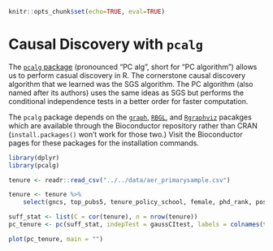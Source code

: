 ```r
knitr::opts_chunk$set(echo=TRUE, eval=TRUE)
```

# Causal Discovery with `pcalg` {-}

The [`pcalg` package](https://cran.r-project.org/package=pcalg) (pronounced "PC alg", short for "PC algorithm") allows us to perform casual discovery in R. The cornerstone causal discovery algorithm that we learned was the SGS algorithm. The PC algorithm (also named after its authors) uses the same ideas as SGS but performs the conditional independence tests in a better order for faster computation.

The `pcalg` package depends on the [`graph`](https://www.bioconductor.org/packages/graph/), [`RBGL`](https://bioconductor.org/packages/RBGL/), and [`Rgraphviz`](https://www.bioconductor.org/packages/Rgraphviz/) pacakges which are available through the Bioconductor repository rather than CRAN (`install.packages()` won't work for those two.) Visit the Bioconductor pages for these packages for the installation commands.

```r
library(dplyr)
library(pcalg)

tenure <- readr::read_csv("../../data/aer_primarysample.csv")

tenure <- tenure %>%
    select(gncs, top_pubs5, tenure_policy_school, female, phd_rank, post_doc, ug_students, grad_students, faculty, full_av_salary, assist_av_salary, revenue, female_ratio, full_ratio)
```

```r
suff_stat <- list(C = cor(tenure), n = nrow(tenure))
pc_tenure <- pc(suff_stat, indepTest = gaussCItest, labels = colnames(tenure), alpha = 0.01, skel.method = "stable.fast")

plot(pc_tenure, main = "")
```
